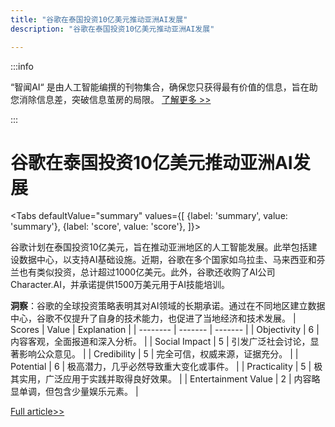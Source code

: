 ```yaml
---
title: "谷歌在泰国投资10亿美元推动亚洲AI发展"
description: "谷歌在泰国投资10亿美元推动亚洲AI发展"

---
```



:::info

“智闻AI“ 是由人工智能编撰的刊物集合，确保您只获得最有价值的信息，旨在助您消除信息差，突破信息茧房的局限。  [了解更多 >>](/)

:::

# 谷歌在泰国投资10亿美元推动亚洲AI发展


<Tabs
	defaultValue="summary"
	values={[
	{label: 'summary', value: 'summary'},
	{label: 'score', value: 'score'},
]}>
<TabItem value="summary">


谷歌计划在泰国投资10亿美元，旨在推动亚洲地区的人工智能发展。此举包括建设数据中心，以支持AI基础设施。近期，谷歌在多个国家如乌拉圭、马来西亚和芬兰也有类似投资，总计超过1000亿美元。此外，谷歌还收购了AI公司Character.AI，并承诺提供1500万美元用于AI技能培训。

**洞察**：谷歌的全球投资策略表明其对AI领域的长期承诺。通过在不同地区建立数据中心，谷歌不仅提升了自身的技术能力，也促进了当地经济和技术发展。
</TabItem>
<TabItem value="score">
	| Scores     | Value   | Explanation |
	| -------- | ------- | ------- |
	| Objectivity  | 6    | 内容客观，全面报道和深入分析。    |
	| Social Impact | 5     | 引发广泛社会讨论，显著影响公众意见。    |
	| Credibility    | 5    | 完全可信，权威来源，证据充分。    |
	| Potential    | 6    | 极高潜力，几乎必然导致重大变化或事件。    |
	| Practicality    | 5    | 极其实用，广泛应用于实践并取得良好效果。    |
	| Entertainment Value    | 2    | 内容略显单调，但包含少量娱乐元素。    |
</TabItem>
</Tabs>

[Full article>>](https://readhub.cn/topic/8dIy7FpWqaf)
